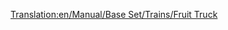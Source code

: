 [[Translation:en/Manual/Base Set/Trains/Fruit Truck]]
{{es/Manual/Base Set/Trains/Vagones|Imagen=[[File:en/Manual/Base Set/Trains/Fruittruck.png]]
|Nombre=Vagón de Fruta
|PrecioNormal=2.132 € (1.066 £)
|PesoNormal=18 / 43 t
|CapacidadNormal=25 t de fruta
|PrecioMono="
|PesoMono=18 / 48 t
|CapacidadMono=30 t de fruta
|PrecioMag="
|PesoMag=18 / 50 t
|CapacidadMag=32 t de fruta
|Descripción=El '''vagón de fruta''' es necesario para proporcionar [[es/Manual/Base Set/Cargos/Fruta|fruta]] desde las [[es/Manual/Base Set/Industries/Plantación de fruta|plantaciones de fruta]] a las [[es/Manual/Base Set/Industries/Planta procesadora de alimentos|plantas procesadoras de alimentos]] situadas en el desierto en el clima [[es/Manual/Clima#subtropical|subtropical]].
}}
